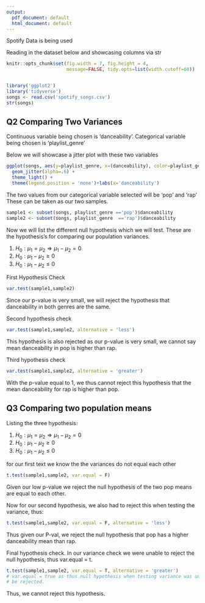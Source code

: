 ```yaml
---
output:
  pdf_document: default
  html_document: default
---
```




Spotify Data is being used

Reading in the dataset below and showcasing columns via str
```r
knitr::opts_chunk$set(fig.width = 7, fig.height = 4,
                      message=FALSE, tidy.opts=list(width.cutoff=60)) 

```

```r
```

```r
library('ggplot2') 
library('tidyverse')
songs <- read.csv('spotify_songs.csv')
str(songs)
```


## Q2 Comparing Two Variances 

Continuous variable being chosen is 'danceability'.
Categorical variable being chosen is 'playlist_genre'

Below we will showcase a jitter plot with these two variables

```r
ggplot(songs, aes(y=playlist_genre, x=(danceability), color=playlist_genre)) +
  geom_jitter(alpha=.6) +
  theme_light() +
  theme(legend.position = 'none')+labs(x='danceability')
```

The two values from our categorical variable selected will be 'pop' and 'rap'
These can be taken as our two samples.


```r
sample1 <- subset(songs, playlist_genre =='pop')$danceability
sample2 <- subset(songs, playlist_genre  =='rap')$danceability
```




Now we will list the different null hypothesis which we will test.
These are the hypothesis's for comparing our population variances.

1. $H_0: \mu_1 = \mu_2 \Rightarrow \mu_1 - \mu_2 = 0$
2. $H_0: \mu_1 - \mu_2 \geq 0$
3. $H_0: \mu_1 - \mu_2 \leq 0$




First Hypothesis Check
```r
var.test(sample1,sample2)
```


Since our p-value is very small, we will reject the hypothesis that
danceability in both genres are the same.





Second hypothesis check

```r
var.test(sample1,sample2, alternative = 'less')
```

This hypothesis is also rejected as our p-value is very small, we cannot say mean
danceability in pop is higher than rap.





Third hypothesis check

```r
var.test(sample1,sample2, alternative = 'greater')
```

With the p-value equal to 1, we thus cannot reject this hypothesis that the mean
danceability for rap is higher than pop.

\newpage
## Q3 Comparing two population means


Listing the three hypothesis:

1. $H_0: \mu_1 = \mu_2 \Rightarrow \mu_1 - \mu_2 = 0$
2. $H_0: \mu_1 - \mu_2 \geq 0$
3. $H_0: \mu_1 - \mu_2 \leq 0$



for our first text we know the the variances do not equal each other
```r
t.test(sample1,sample2, var.equal = F)

```
Given our low p-value we reject the null hypothesis of the two pop means are
equal to each other.




Now for our second hypothesis, we also had to reject this when testing the 
variance, thus:

```r
t.test(sample1,sample2, var.equal = F, alternative = 'less')
```

Thus given our P-val, we reject the null hypothesis that pop has a higher
danceability mean than rap.




Final hypothesis check. In our variance check we were unable to reject the null
hypothesis, thus var.equal = t.

```r
t.test(sample1,sample2, var.equal = T, alternative = 'greater')
# var.equal = true as thus null hypothesis when testing variance was unable to
# be rejected.
```

Thus, we cannot reject this hypothesis.




